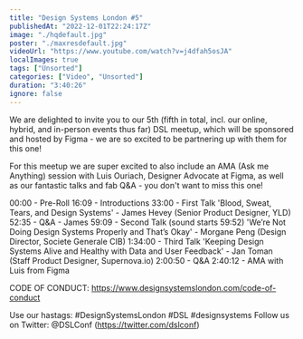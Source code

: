 ```yaml
---
title: "Design Systems London #5"
publishedAt: "2022-12-01T22:24:17Z"
image: "./hqdefault.jpg"
poster: "./maxresdefault.jpg"
videoUrl: "https://www.youtube.com/watch?v=j4dfah5osJA"
localImages: true
tags: ["Unsorted"]
categories: ["Video", "Unsorted"]
duration: "3:40:26"
ignore: false
---
```


We are delighted to invite you to our 5th (fifth in total, incl. our online, hybrid, and in-person events thus far) DSL meetup, which will be sponsored and hosted by Figma - we are so excited to be partnering up with them for this one!

For this meetup we are super excited to also include an AMA (Ask me Anything) session with Luis Ouriach, Designer Advocate at Figma, as well as our fantastic talks and fab Q&A - you don't want to miss this one!

00:00 - Pre-Roll
16:09 - Introductions
33:00 - First Talk
'Blood, Sweat, Tears, and Design Systems' - James Hevey (Senior Product Designer, YLD)
52:35 - Q&A - James
59:09 - Second Talk (sound starts 59:52)
'We’re Not Doing Design Systems Properly and That’s Okay' - Morgane Peng (Design Director, Societe Generale CIB)
1:34:00 - Third Talk
'Keeping Design Systems Alive and Healthy with Data and User Feedback' - Jan Toman (Staff Product Designer, Supernova.io)
2:00:50 - Q&A
2:40:12 - AMA with Luis from Figma

CODE OF CONDUCT:
https://www.designsystemslondon.com/code-of-conduct

Use our hastags: #DesignSystemsLondon #DSL #designsystems
Follow us on Twitter:
@DSLConf (https://twitter.com/dslconf)
